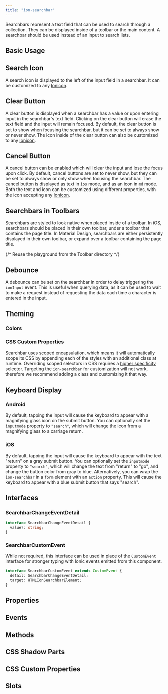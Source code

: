 ```yaml
---
title: "ion-searchbar"
---
```


<head>
  <title>ion-searchbar: Search Bar for Searching a Collection</title>
  <meta name="description" content="Search bars represent a text field that can be used to search through a collection. Learn to input Ion-Search Bar as an icon on Android & iOS keyboard displays." />
</head>


<EncapsulationPill type="scoped" />

Searchbars represent a text field that can be used to search through a collection. They can be displayed inside of a toolbar or the main content. A searchbar should be used instead of an input to search lists.


## Basic Usage


<Basic />


## Search Icon

A search icon is displayed to the left of the input field in a searchbar. It can be customized to any [Ionicon](https://ionic.io/ionicons/).


<SearchIcon />


## Clear Button

A clear button is displayed when a searchbar has a value or upon entering input in the searchbar's text field. Clicking on the clear button will erase the text field and the input will remain focused. By default, the clear button is set to show when focusing the searchbar, but it can be set to always show or never show. The icon inside of the clear button can also be customized to any [Ionicon](https://ionic.io/ionicons/).


<ClearButton />


## Cancel Button

A cancel button can be enabled which will clear the input and lose the focus upon click. By default, cancel buttons are set to never show, but they can be set to always show or only show when focusing the searchbar. The cancel button is displayed as text in `ios` mode, and as an icon in `md` mode. Both the text and icon can be customized using different properties, with the icon accepting any [Ionicon](https://ionic.io/ionicons/).


<CancelButton />


## Searchbars in Toolbars

Searchbars are styled to look native when placed inside of a toolbar. In iOS, searchbars should be placed in their own toolbar, under a toolbar that contains the page title. In Material Design, searchbars are either persistently displayed in their own toolbar, or expand over a toolbar containing the page title.

{/* Reuse the playground from the Toolbar directory */}

<Toolbar />


## Debounce

A debounce can be set on the searchbar in order to delay triggering the `ionInput` event. This is useful when querying data, as it can be used to wait to make a request instead of requesting the data each time a character is entered in the input.


<Debounce />


## Theming

### Colors


<Colors />

### CSS Custom Properties

Searchbar uses scoped encapsulation, which means it will automatically scope its CSS by appending each of the styles with an additional class at runtime. Overriding scoped selectors in CSS requires a [higher specificity](https://developer.mozilla.org/en-US/docs/Web/CSS/Specificity) selector. Targeting the `ion-searchbar` for customization will not work, therefore we recommend adding a class and customizing it that way.


<CSSProps />


## Keyboard Display

### Android

By default, tapping the input will cause the keyboard to appear with a magnifying glass icon on the submit button. You can optionally set the `inputmode` property to `"search"`, which will change the icon from a magnifying glass to a carriage return.

### iOS

By default, tapping the input will cause the keyboard to appear with the text "return" on a gray submit button. You can optionally set the `inputmode` property to `"search"`, which will change the text from "return" to "go", and change the button color from gray to blue. Alternatively, you can wrap the `ion-searchbar` in a `form` element with an `action` property. This will cause the keyboard to appear with a blue submit button that says "search".

## Interfaces

### SearchbarChangeEventDetail

```typescript
interface SearchbarChangeEventDetail {
  value?: string;
}
```

### SearchbarCustomEvent

While not required, this interface can be used in place of the `CustomEvent` interface for stronger typing with Ionic events emitted from this component.

```typescript
interface SearchbarCustomEvent extends CustomEvent {
  detail: SearchbarChangeEventDetail;
  target: HTMLIonSearchbarElement;
}
```


## Properties
<Props />

## Events
<Events />

## Methods
<Methods />

## CSS Shadow Parts
<Parts />

## CSS Custom Properties
<CustomProps />

## Slots
<Slots />
